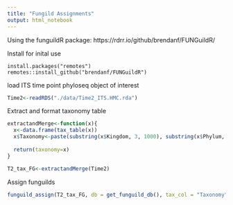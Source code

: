 ```yaml
---
title: "Fungild Assignments"
output: html_notebook
---
```


Using the funguildR package:
https://rdrr.io/github/brendanf/FUNGuildR/

Install for inital use
```{#r}
install.packages("remotes")
remotes::install_github("brendanf/FUNGuildR")
```

load ITS time point phyloseq object of interest
```r
Time2<-readRDS("./data/Time2_ITS.HMC.rda")
```
Extract and format taxonomy table
```r
extractandMerge<-function(x){
  x<-data.frame(tax_table(x))
  x$Taxonomy<-paste(substring(x$Kingdom, 3, 1000), substring(x$Phylum, 3, 1000), substring(x$Class, 3, 1000), substring(x$Order, 3, 1000), substring(x$Family, 3, 1000), substring(x$Genus, 3, 1000), substring(x$Species, 3, 1000), sep = ";")
  
  return(taxonomy=x)
}

T2_tax_FG<-extractandMerge(Time2)
```

Assign funguilds
```r
funguild_assign(T2_tax_FG, db = get_funguild_db(), tax_col = "Taxonomy")
```


